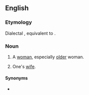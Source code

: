 ==English==

===Etymology===
Dialectal {{diminutive of|en|wife||gloss=woman}}, equivalent to {{suffix|en|wife|ie}}.

===Noun===
{{en-noun}}

# {{lb|en|Geordie|derogatory}} A [[woman]], especially [[old]]er woman.
# {{lb|en|US|informal|affectionate}} One's [[wife]].

====Synonyms====
* {{sense|wife}} {{l|en|wifey}}
